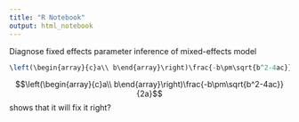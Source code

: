 ```yaml
---
title: "R Notebook"
output: html_notebook
---
```


Diagnose fixed effects parameter inference of mixed-effects model
```r
\left(\begin{array}{c}a\\ b\end{array}\right)\frac{-b\pm\sqrt{b^2-4ac}}{2a}

```

$$\left(\begin{array}{c}a\\ b\end{array}\right)\frac{-b\pm\sqrt{b^2-4ac}}{2a}$$ 
shows that it will fix it right? 